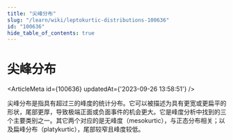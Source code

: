 ```yaml
---
title: "尖峰分布"
slug: "/learn/wiki/leptokurtic-distributions-100636"
id: "100636"
hide_table_of_contents: true
---
```



# 尖峰分布

<ArticleMeta id={100636} updatedAt={'2023-09-26 13:58:51'} />
<div className='border-solid border-b border-t-0 my-4 border-[var(--ifm-color-gray-300)]' />

尖峰分布是指具有超过三的峰度的统计分布。它可以被描述为具有更宽或更扁平的形状，尾部更厚，导致极端正面或负面事件的机会更大。它是峰度分析中找到的三个主要类别之一。其它两个对应的是无峰度（mesokurtic），与正态分布相关；以及扁峰分布（platykurtic），尾部较窄且峰度较低。
